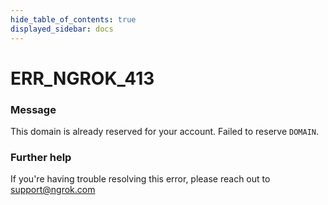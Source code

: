 ```yaml
---
hide_table_of_contents: true
displayed_sidebar: docs
---
```



# ERR_NGROK_413

### Message

This domain is already reserved for your account. Failed to reserve `DOMAIN`.

### Further help

If you're having trouble resolving this error, please reach out to [support@ngrok.com](mailto:support@ngrok.com?subject=Help%20with%20ERR_NGROK_413)

<ErrorDetails error="err_ngrok_413" />
